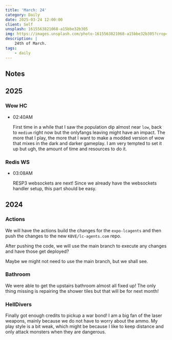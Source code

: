 ```yaml
---
title: 'March: 24'
category: Daily
date: 2025-03-24 12:00:00
client: Self
unsplash: 1615563821068-a15bbe32b305
img: https://images.unsplash.com/photo-1615563821068-a15bbe32b305?crop=entropy&cs=srgb&fm=jpg&ixid=MnwzNjM5Nzd8MHwxfHJhbmRvbXx8fHx8fHx8fDE2ODE3NDg2ODY&ixlib=rb-4.0.3&q=85
description: |
    24th of March.
tags:
    - daily
---
```


## Notes

## 2025

### Wow HC

-   02:40AM

    First time in a while that I saw the population dip almost near `low`, back to `medium` right now but the onlyfangs leaving might have an impact.
    The more that I play, the more that I want to make a modded version of wow that mixes in the dark and darker gameplay.
    I am very tempted to set it up but ugh, the amount of time and resources to do it.

### Redis WS

-   03:08AM

    RESP3 websockets are next! Since we already have the websockets handler setup, this part should be easy.

## 2024

### Actions

We will have the actions build the changes for the `expo-lcagents` and then push the changes to the new `KBVE/lc-agents.com` repo.

After pushing the code, we will use the main branch to execute any changes and have those get deployed?

Maybe we might not need to use the main branch, but we shall see.


### Bathroom

We were able to get the upstairs bathroom almost all fixed up!
The only thing missing is repairing the shower tiles but that will be for next month!


### HellDivers

Finally got enough credits to pickup a war bond!
I am a big fan of the laser weapons, mainly because we do not have to worry about the ammo.
My play style is a bit weak, which might be because I like to keep distance and only attack monsters when they are dangerous.
